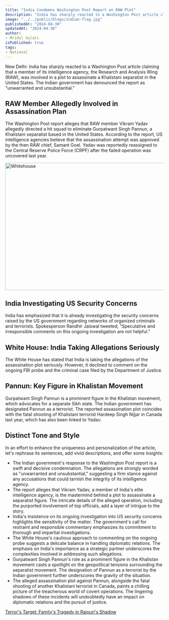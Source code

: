 ```yaml
---
title: "India Condemns Washington Post Report on RAW Plot"
description: "India has sharply reacted to a Washington Post article claiming that a member of its intelligence agency, the Research and Analysis Wing (RAW), was involved in a plot to assassinate a Khalistani separatist in the United States."
image: "../../public/blogs/indian-flag.jpg"
publishedAt: "2024-04-30"
updatedAt: "2024-04-30"
author: 
- Mridul Gulati
isPublished: true
tags:
- National
---
```


New Delhi: India has sharply reacted to a Washington Post article claiming that a member of its intelligence agency, the Research and Analysis Wing (RAW), was involved in a plot to assassinate a Khalistani separatist in the United States. The Indian government has denounced the report as "unwarranted and unsubstantial."

## RAW Member Allegedly Involved in Assassination Plan

The Washington Post report alleges that RAW member Vikram Yadav allegedly directed a hit squad to eliminate Gurpatwant Singh Pannun, a Khalistani separatist based in the United States. According to the report, US intelligence agencies believe that the assassination attempt was approved by the then RAW chief, Samant Goel. Yadav was reportedly reassigned to the Central Reserve Police Force (CRPF) after the failed operation was uncovered last year.

<Image
  src="/blogs/whitehouse.jpg"
  width="718"
  height="404"
  alt="Whitehouse"
  sizes="100vw"
/>

## India Investigating US Security Concerns

India has emphasized that it is already investigating the security concerns raised by the US government regarding networks of organized criminals and terrorists. Spokesperson Randhir Jaiswal tweeted, "Speculative and irresponsible comments on this ongoing investigation are not helpful."

## White House: India Taking Allegations Seriously

The White House has stated that India is taking the allegations of the assassination plot seriously. However, it declined to comment on the ongoing FBI probe and the criminal case filed by the Department of Justice.

## Pannun: Key Figure in Khalistan Movement

Gurpatwant Singh Pannun is a prominent figure in the Khalistan movement, which advocates for a separate Sikh state. The Indian government has designated Pannun as a terrorist. The reported assassination plot coincides with the fatal shooting of Khalistani terrorist Hardeep Singh Nijjar in Canada last year, which has also been linked to Yadav.

## Distinct Tone and Style

In an effort to enhance the uniqueness and personalization of the article, let's rephrase its sentences, add vivid descriptions, and offer some insights:

* The Indian government's response to the Washington Post report is a swift and decisive condemnation. The allegations are strongly worded as "unwarranted and unsubstantial," suggesting a firm stance against any accusations that could tarnish the integrity of its intelligence agency.
* The report alleges that Vikram Yadav, a member of India's elite intelligence agency, is the mastermind behind a plot to assassinate a separatist figure. The intricate details of the alleged operation, including the purported involvement of top officials, add a layer of intrigue to the story.
* India's insistence on its ongoing investigation into US security concerns highlights the sensitivity of the matter. The government's call for restraint and responsible commentary emphasizes its commitment to thorough and impartial investigations.
* The White House's cautious approach to commenting on the ongoing probe suggests a delicate balance in handling diplomatic relations. The emphasis on India's importance as a strategic partner underscores the complexities involved in addressing such allegations.
* Gurpatwant Singh Pannun's role as a prominent figure in the Khalistan movement casts a spotlight on the geopolitical tensions surrounding the separatist movement. The designation of Pannun as a terrorist by the Indian government further underscores the gravity of the situation.
* The alleged assassination plot against Pannun, alongside the fatal shooting of another Khalistani terrorist in Canada, paints a chilling picture of the treacherous world of covert operations. The lingering shadows of these incidents will undoubtedly have an impact on diplomatic relations and the pursuit of justice.

[Terror's Target: Family's Tragedy in Rajouri's Shadow](https://onlinekhabri.com/blog/content/terror-in-thanamandi-rajouri)